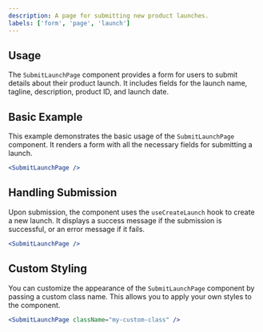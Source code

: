 ```yaml
---
description: A page for submitting new product launches.
labels: ['form', 'page', 'launch']
---
```


## Usage

The `SubmitLaunchPage` component provides a form for users to submit details about their product launch.
It includes fields for the launch name, tagline, description, product ID, and launch date.

## Basic Example

This example demonstrates the basic usage of the `SubmitLaunchPage` component.
It renders a form with all the necessary fields for submitting a launch.

```jsx
<SubmitLaunchPage />
```

## Handling Submission

Upon submission, the component uses the `useCreateLaunch` hook to create a new launch.
It displays a success message if the submission is successful, or an error message if it fails.

```jsx
<SubmitLaunchPage />
```

## Custom Styling

You can customize the appearance of the `SubmitLaunchPage` component by passing a custom class name.
This allows you to apply your own styles to the component.

```jsx
<SubmitLaunchPage className="my-custom-class" />
